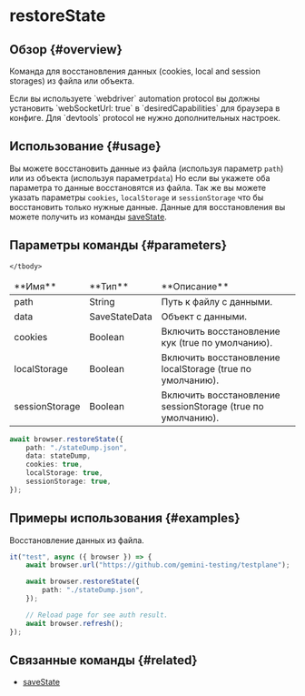 # restoreState

## Обзор {#overview}

Команда для восстановления данных (cookies, local and session storages) из файла или объекта.

<Admonition type="warning">
    Если вы используете `webdriver` automation protocol вы должны установить `webSocketUrl: true` в
    `desiredCapabilities` для браузера в конфиге. Для `devtools` protocol не нужно дополнительных
    настроек.
</Admonition>

## Использование {#usage}

Вы можете восстановить данные из файла (используя параметр `path`) или из объекта (используя параметр`data`)
Но если вы укажете оба параметра то данные восстановятся из файла.
Так же вы можете указать параметры `cookies`, `localStorage` и `sessionStorage` что бы восстановить только нужные данные.
Данные для восстановления вы можете получить из команды [saveState](../saveState).

## Параметры команды {#parameters}

<table>
    <thead>
    <tr><td>**Имя**</td><td>**Тип**</td><td>**Описание**</td></tr>
    </thead>
    <tbody>
    <tr><td>path</td><td>String</td><td>Путь к файлу с данными.</td></tr>
    <tr><td>data</td><td>SaveStateData</td><td>Объект с данными.</td></tr>
    <tr><td>cookies</td><td>Boolean</td><td>Включить восстановление кук (true по умолчанию).</td></tr>
    <tr><td>localStorage</td><td>Boolean</td><td>Включить восстановление localStorage (true по умолчанию).</td></tr>
    <tr><td>sessionStorage</td><td>Boolean</td><td>Включить восстановление sessionStorage (true по умолчанию).</td></tr>

    </tbody>

</table>

```typescript
await browser.restoreState({
    path: "./stateDump.json",
    data: stateDump,
    cookies: true,
    localStorage: true,
    sessionStorage: true,
});
```

## Примеры использования {#examples}

Восстановление данных из файла.

```typescript
it("test", async ({ browser }) => {
    await browser.url("https://github.com/gemini-testing/testplane");

    await browser.restoreState({
        path: "./stateDump.json",
    });

    // Reload page for see auth result.
    await browser.refresh();
});
```

## Связанные команды {#related}

-   [saveState](../saveState)
